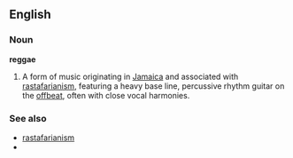 ==English==

===Noun===
'''reggae'''

# {{cattag2|music|uncountable}} A form of music originating in [[Jamaica]] and associated with [[rastafarianism]], featuring a heavy base line, percussive rhythm guitar on the [[offbeat]], often with close vocal harmonies.

===See also===
*[[rastafarianism]]
*{{pedialite}}